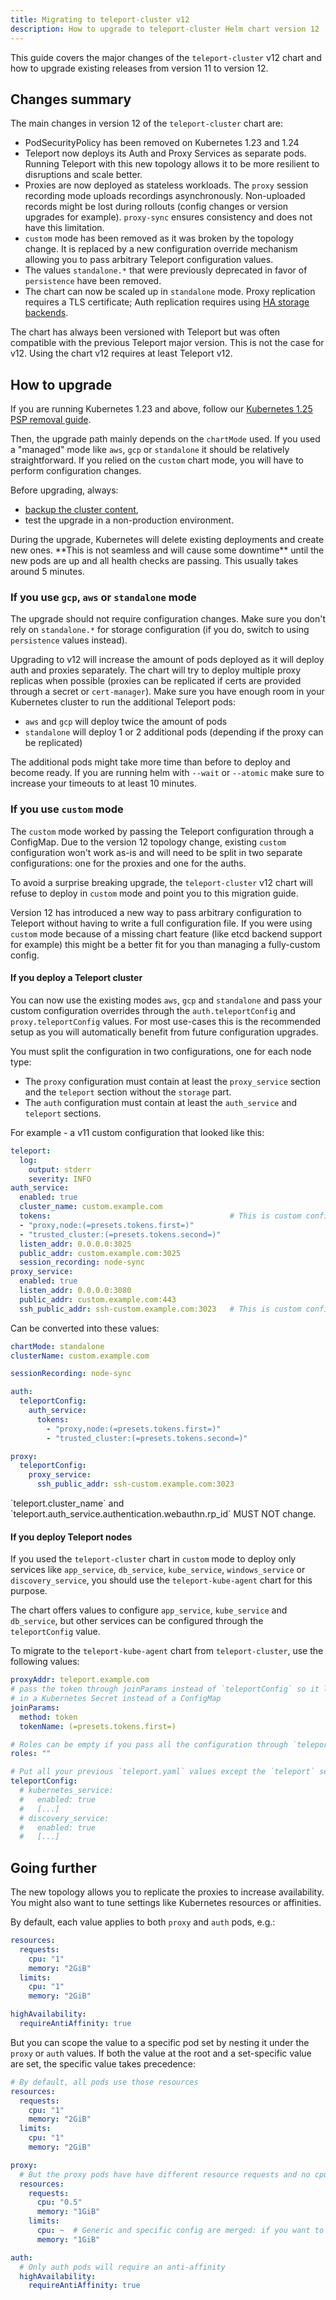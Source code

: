 ```yaml
---
title: Migrating to teleport-cluster v12
description: How to upgrade to teleport-cluster Helm chart version 12
---
```


This guide covers the major changes of the `teleport-cluster` v12 chart
and how to upgrade existing releases from version 11 to version 12.

## Changes summary

The main changes in version 12 of the `teleport-cluster` chart are:

- PodSecurityPolicy has been removed on Kubernetes 1.23 and 1.24
- Teleport now deploys its Auth and Proxy Services as separate pods.
  Running Teleport with this new topology allows it to be more resilient to
  disruptions and scale better.
- Proxies are now deployed as stateless workloads. The `proxy` session recording
  mode uploads recordings asynchronously. Non-uploaded records might be lost
  during rollouts (config changes or version upgrades for example).
  `proxy-sync` ensures consistency and does not have this limitation.
- `custom` mode has been removed as it was broken by the topology change.
  It is replaced by a new configuration override mechanism allowing you to pass
  arbitrary Teleport configuration values.
- The values `standalone.*` that were previously deprecated in favor of `persistence`
  have been removed.
- The chart can now be scaled up in `standalone` mode. Proxy replication requires
  a TLS certificate; Auth replication requires using [HA storage backends](../../../reference/backends.mdx).

<Admonition type="warning" title="Version compatibility">
The chart has always been versioned with Teleport but was often compatible with
the previous Teleport major version. This is not the case for v12. Using the chart
v12 requires at least Teleport v12.
</Admonition>

## How to upgrade

If you are running Kubernetes 1.23 and above, follow our
[Kubernetes 1.25 PSP removal guide](./migration-kubernetes-1-25-psp.mdx).

Then, the upgrade path mainly depends on the `chartMode` used. If you used a "managed"
mode like `aws`, `gcp` or `standalone` it should be relatively straightforward.
If you relied on the `custom` chart mode, you will have to perform configuration changes.

Before upgrading, always:

- [backup the cluster content](../../management/operations/backup-restore.mdx),
- test the upgrade in a non-production environment.

<Admonition type="warning">
During the upgrade, Kubernetes will delete existing deployments and create new ones.
**This is not seamless and will cause some downtime** until the new pods are up and all health checks are passing.
This usually takes around 5 minutes.
</Admonition>

### If you use `gcp`, `aws` or `standalone` mode

The upgrade should not require configuration changes. Make sure you don't rely
on `standalone.*` for storage configuration (if you do, switch to using
`persistence` values instead).

Upgrading to v12 will increase the amount of pods deployed as it will deploy auth
and proxies separately. The chart will try to deploy multiple proxy replicas when
possible (proxies can be replicated if certs are provided through a secret or
`cert-manager`). Make sure you have enough room in your Kubernetes cluster to run
the additional Teleport pods:

- `aws` and `gcp` will deploy twice the amount of pods
- `standalone` will deploy 1 or 2 additional pods (depending if the proxy can be replicated)

The additional pods might take more time than before to deploy and become ready.
If you are running helm with `--wait` or `--atomic` make sure to increase your
timeouts to at least 10 minutes.

### If you use `custom` mode

The `custom` mode worked by passing the Teleport configuration through a ConfigMap.
Due to the version 12 topology change, existing `custom` configuration won't work
as-is and will need to be split in two separate configurations: one for the proxies
and one for the auths.

To avoid a surprise breaking upgrade, the `teleport-cluster` v12 chart will refuse
to deploy in `custom` mode and point you to this migration guide.

Version 12 has introduced a new way to pass arbitrary configuration to Teleport
without having to write a full configuration file. If you were using `custom` mode
because of a missing chart feature (like etcd backend support for example) this
might be a better fit for you than managing a fully-custom config.

#### If you deploy a Teleport cluster

You can now use the existing modes `aws`, `gcp` and `standalone` and pass your custom
configuration overrides through the `auth.teleportConfig` and `proxy.teleportConfig`
values. For most use-cases this is the recommended setup as you will automatically
benefit from future configuration upgrades.

You must split the configuration in two configurations, one for each node type:

- The `proxy` configuration must contain at least the `proxy_service` section
  and the `teleport` section without the `storage` part.
- The `auth` configuration must contain at least the `auth_service` and
  `teleport` sections.

For example - a v11 custom configuration that looked like this:

```yaml
teleport:
  log:
    output: stderr
    severity: INFO
auth_service:
  enabled: true
  cluster_name: custom.example.com
  tokens:                                        # This is custom configuration
  - "proxy,node:(=presets.tokens.first=)"
  - "trusted_cluster:(=presets.tokens.second=)"
  listen_addr: 0.0.0.0:3025
  public_addr: custom.example.com:3025
  session_recording: node-sync
proxy_service:
  enabled: true
  listen_addr: 0.0.0.0:3080
  public_addr: custom.example.com:443
  ssh_public_addr: ssh-custom.example.com:3023   # This is custom configuration
```

Can be converted into these values:

```yaml
chartMode: standalone
clusterName: custom.example.com

sessionRecording: node-sync

auth:
  teleportConfig:
    auth_service:
      tokens:
        - "proxy,node:(=presets.tokens.first=)"
        - "trusted_cluster:(=presets.tokens.second=)"

proxy:
  teleportConfig:
    proxy_service:
      ssh_public_addr: ssh-custom.example.com:3023
```

<Admonition type="warning">
`teleport.cluster_name` and `teleport.auth_service.authentication.webauthn.rp_id` MUST NOT change.
</Admonition>

#### If you deploy Teleport nodes

If you used the `teleport-cluster` chart in `custom` mode to deploy only services
like `app_service`, `db_service`, `kube_service`, `windows_service` or `discovery_service`,
you should use the `teleport-kube-agent` chart for this purpose.

The chart offers values to configure `app_service`, `kube_service` and `db_service`,
but other services can be configured through the `teleportConfig` value.

To migrate to the `teleport-kube-agent` chart from `teleport-cluster`,
use the following values:

```yaml
proxyAddr: teleport.example.com
# pass the token through joinParams instead of `teleportConfig` so it lives
# in a Kubernetes Secret instead of a ConfigMap
joinParams:
  method: token
  tokenName: (=presets.tokens.first=)

# Roles can be empty if you pass all the configuration through `teleportConfig`
roles: ""

# Put all your previous `teleport.yaml` values except the `teleport` section below
teleportConfig:
  # kubernetes_service:
  #   enabled: true
  #   [...]
  # discovery_service:
  #   enabled: true
  #   [...]
```

## Going further

The new topology allows you to replicate the proxies to increase availability.
You might also want to tune settings like Kubernetes resources or affinities.

By default, each value applies to both `proxy` and `auth` pods, e.g.:

```yaml
resources:
  requests:
    cpu: "1"
    memory: "2GiB"
  limits:
    cpu: "1"
    memory: "2GiB"

highAvailability:
  requireAntiAffinity: true
```

But you can scope the value to a specific pod set by nesting it under the `proxy`
or `auth` values. If both the value at the root and a set-specific value are set,
the specific value takes precedence:

```yaml
# By default, all pods use those resources
resources:
  requests:
    cpu: "1"
    memory: "2GiB"
  limits:
    cpu: "1"
    memory: "2GiB"

proxy:
  # But the proxy pods have have different resource requests and no cpu limits
  resources:
    requests:
      cpu: "0.5"
      memory: "1GiB"
    limits:
      cpu: ~  # Generic and specific config are merged: if you want to unset a value, you must do it explicitly
      memory: "1GiB"

auth:
  # Only auth pods will require an anti-affinity
  highAvailability:
    requireAntiAffinity: true
```
